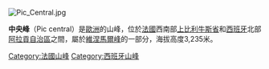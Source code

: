 [[Image:Pic_Central.jpg|right]]
{{Coord|42|46|7|N|0|8|44|E|display=title}}

'''中央峰'''（Pic central）是[[歐洲|歐洲]]的山峰，位於[[法國|法國]]西南部[[上比利牛斯省|上比利牛斯省]]和[[西班牙|西班牙]]北部[[阿拉貢自治區|阿拉貢自治區]]之間，屬於[[維涅馬爾峰|維涅馬爾峰]]的一部分，海拔高度3,235米。

{{France-geo-stub}}
{{Spain-geo-stub}}
[[Category:法國山峰|Category:法國山峰]]
[[Category:西班牙山峰|Category:西班牙山峰]]